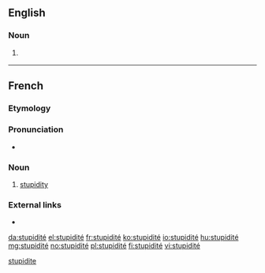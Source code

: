 ==English==

===Noun===
{{en-noun|?}}

# {{context|rare|lang=en}} {{alternative form of|stupidity|lang=en}}

[[Category:English terms spelled with É|stupidite]]
----

==French==

===Etymology===
{{etyl|la|fr}} {{term|stupiditas|lang=la}}

===Pronunciation===
* {{IPA|/sty.pi.di.te/|lang=fr}}

===Noun===
{{fr-noun|f}}

# [[stupidity]]

===External links===
* {{R:TLFi}}

[[da:stupidité]]
[[el:stupidité]]
[[fr:stupidité]]
[[ko:stupidité]]
[[io:stupidité]]
[[hu:stupidité]]
[[mg:stupidité]]
[[no:stupidité]]
[[pl:stupidité]]
[[fi:stupidité]]
[[vi:stupidité]]